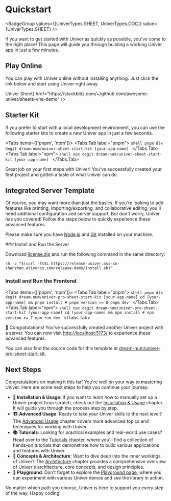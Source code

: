 
# Quickstart

<BadgeGroup values={[UniverTypes.SHEET, UniverTypes.DOC]} value={UniverTypes.SHEET} />

If you want to get started with Univer as quickly as possible, you've come to the right place! This page will guide you through building a working Univer app in just a few minutes.

## Play Online

You can play with Univer online without installing anything. Just click the link below and start using Univer right away.

<Cards>
  <Card
    icon="📊"
    title={<span className="">Univer Sheet</span>}
    href="https://stackblitz.com/~/github.com/awesome-univer/sheets-vite-demo"
  />
</Cards>

## Starter Kit

If you prefer to start with a local development environment, you can use the following starter kits to create a new Univer app in just a few seconds.

<Tabs items={['pnpm', 'npm']}>
  <Tabs.Tab label="pnpm">
    ```shell
    pnpm dlx degit dream-num/univer-sheet-start-kit [your-app-name]
    ```
  </Tabs.Tab>
  <Tabs.Tab label="npm">
    ```shell
    npx degit dream-num/univer-sheet-start-kit [your-app-name]
    ```
  </Tabs.Tab>
</Tabs>

Great job on your first steps with Univer! You've successfully created your first project and gotten a taste of what Univer can do.

## Integrated Server Template

Of course, you may want more than just the basics. If you're looking to add features like printing, importing/exporting, and collaborative editing, you'll need additional configuration and server support. But don't worry, Univer has you covered! Follow the steps below to quickly experience these advanced features.

Please make sure you have [Node.js](https://nodejs.org/) and [Git](https://git-scm.com/) installed on your machine.

<Steps>
  ### Install and Run the Server

  Download [license.zip](https://univer.ai/pro/license) and run the following command in the same directory:

  ```shell
  sh -c "$(curl -fsSL https://release-univer.oss-cn-shenzhen.aliyuncs.com/release-demo/install.sh)"
  ```

  ### Install and Run the Frontend

  <Tabs items={['pnpm', 'npm']}>
    <Tabs.Tab label="pnpm">
      ```shell
      pnpm dlx degit dream-num/univer-pro-sheet-start-kit [your-app-name]
      cd [your-app-name] && pnpm install # pnpm version >= 8
      pnpm dev
      ```
    </Tabs.Tab>
    <Tabs.Tab label="npm">
      ```shell
      npx degit dream-num/univer-pro-sheet-start-kit [your-app-name]
      cd [your-app-name] && npm install # npm version >= 7
      npm run dev
      ```
    </Tabs.Tab>
  </Tabs>
</Steps>

🎉 Congratulations! You've successfully created another Univer project with a server. You can now visit [http://localhost:5173/](http://localhost:5173/) to experience these advanced features.

You can also find the source code for this template at [dream-num/univer-pro-sheet-start-kit](https://github.com/dream-num/univer-pro-sheet-start-kit).

## Next Steps

Congratulations on making it this far! You're well on your way to mastering Univer. Here are some next steps to help you continue your journey:

- **🔰 Installation & Usage**: If you want to learn how to manually set up a Univer project from scratch, check out the [Installation & Usage](/guides/sheet/getting-started/installation) chapter. It will guide you through the process step by step.
- **🏗️ Advanced Usage**: Ready to take your Univer skills to the next level? The [Advanced Usage](/guides/sheet/advanced/custom-canvas) chapter covers more advanced topics and techniques for working with Univer.
- **📚 Tutorials**: Looking for practical examples and real-world use cases? Head over to the [Tutorials](/guides/sheet/tutorials/csv-import-plugin) chapter, where you'll find a collection of hands-on tutorials that demonstrate how to build various applications and features with Univer.
- **🧱 Concepts & Architecture**: Want to dive deep into the inner workings of Univer? The [Architecture](/guides/sheet/architecture/univer) chapter provides a comprehensive overview of Univer's architecture, core concepts, and design principles.
- **🎢 Playground**: Don't forget to explore the [Playground page](/playground), where you can experiment with various Univer demos and see the library in action.

No matter which path you choose, Univer is here to support you every step of the way. Happy coding!
